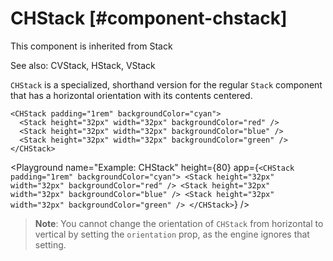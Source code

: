 
# CHStack [#component-chstack]

This component is inherited from <SmartLink href="/components/Stack">Stack</SmartLink>

See also: <SmartLink href="/components/CVStack">CVStack</SmartLink>, <SmartLink href="/components/HStack">HStack</SmartLink>, <SmartLink href="/components/VStack">VStack</SmartLink>

`CHStack` is a specialized, shorthand version for the regular `Stack` component that has a horizontal orientation with its contents centered.

```ueml copy
<CHStack padding="1rem" backgroundColor="cyan">
  <Stack height="32px" width="32px" backgroundColor="red" />
  <Stack height="32px" width="32px" backgroundColor="blue" />
  <Stack height="32px" width="32px" backgroundColor="green" />
</CHStack>
```

<Playground
  name="Example: CHStack"
  height={80}
  app={`
    <CHStack padding="1rem" backgroundColor="cyan">
      <Stack height="32px" width="32px" backgroundColor="red" />
      <Stack height="32px" width="32px" backgroundColor="blue" />
      <Stack height="32px" width="32px" backgroundColor="green" />
    </CHStack>
  `}
/>

> **Note**: You cannot change the orientation of `CHStack` from horizontal to vertical by setting the `orientation` prop, as the engine ignores that setting.


